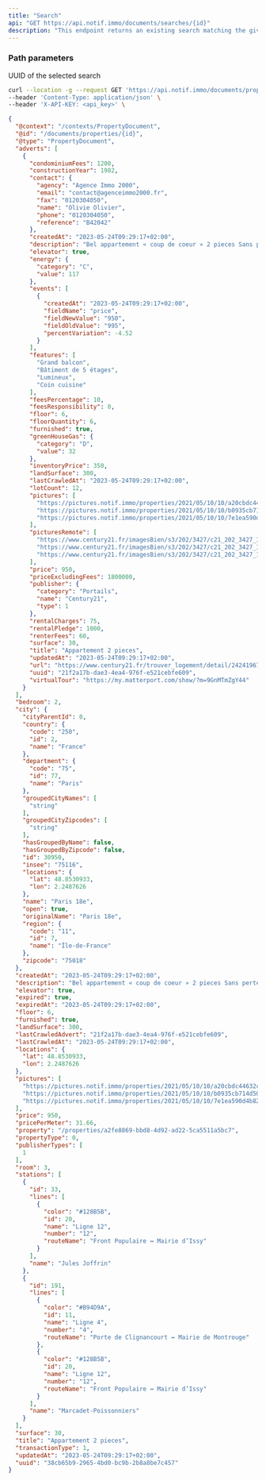 ```yaml
---
title: "Search"
api: "GET https://api.notif.immo/documents/searches/{id}"
description: "This endpoint returns an existing search matching the given id."
---
```


### Path parameters

<ParamField path="id" type="string" required="true">
  UUID of the selected search
</ParamField>



<RequestExample>

```bash Example Request
curl --location -g --request GET 'https://api.notif.immo/documents/properties/{id}' \
--header 'Content-Type: application/json' \
--header 'X-API-KEY: <api_key>' \
```

</RequestExample>

<ResponseExample>

```json Response
{
  "@context": "/contexts/PropertyDocument",
  "@id": "/documents/properties/{id}",
  "@type": "PropertyDocument",
  "adverts": [
    {
      "condominiumFees": 1200,
      "constructionYear": 1982,
      "contact": {
        "agency": "Agence Immo 2000",
        "email": "contact@agenceimmo2000.fr",
        "fax": "0120304050",
        "name": "Olivie Olivier",
        "phone": "0120304050",
        "reference": "B42042"
      },
      "createdAt": "2023-05-24T09:29:17+02:00",
      "description": "Bel appartement « coup de coeur » 2 pieces Sans perte d’espace, lumineux, poutres, parquet massif, belle hauteur sous plafonds, entièrement refait à neuf avec fenêtres double vitrage, volets roulants, porte blindée, cuisine entièrement équipée, salle d’eau avec fenêtre, idéalement situé...",
      "elevator": true,
      "energy": {
        "category": "C",
        "value": 117
      },
      "events": [
        {
          "createdAt": "2023-05-24T09:29:17+02:00",
          "fieldName": "price",
          "fieldNewValue": "950",
          "fieldOldValue": "995",
          "percentVariation": -4.52
        }
      ],
      "features": [
        "Grand balcon",
        "Bâtiment de 5 étages",
        "Lumineux",
        "Coin cuisine"
      ],
      "feesPercentage": 10,
      "feesResponsibility": 0,
      "floor": 6,
      "floorQuantity": 6,
      "furnished": true,
      "greenHouseGas": {
        "category": "D",
        "value": 32
      },
      "inventoryPrice": 350,
      "landSurface": 300,
      "lastCrawledAt": "2023-05-24T09:29:17+02:00",
      "lotCount": 12,
      "pictures": [
        "https://pictures.notif.immo/properties/2021/05/10/10/a20cbdc44632c63f89aad2e6d9d049.jpg",
        "https://pictures.notif.immo/properties/2021/05/10/10/b0935cb714d501c668b66997d7f16a.jpg",
        "https://pictures.notif.immo/properties/2021/05/10/10/7e1ea590d4b827e9a8a762e7f378fb.jpg"
      ],
      "picturesRemote": [
        "https://www.century21.fr/imagesBien/s3/202/3427/c21_202_3427_1185_1_45D57CD0-7D18-4FA0-B463-060789202625.jpg",
        "https://www.century21.fr/imagesBien/s3/202/3427/c21_202_3427_1185_1_39192DB9-A503-4FD7-AEDB-3DEFFE35E42E.jpg",
        "https://www.century21.fr/imagesBien/s3/202/3427/c21_202_3427_1185_1_FDDEC9E3-8A85-4BE5-83B8-12005A2D4078.jpg"
      ],
      "price": 950,
      "priceExcludingFees": 1800000,
      "publisher": {
        "category": "Portails",
        "name": "Century21",
        "type": 1
      },
      "rentalCharges": 75,
      "rentalPledge": 1000,
      "renterFees": 60,
      "surface": 30,
      "title": "Appartement 2 pieces",
      "updatedAt": "2023-05-24T09:29:17+02:00",
      "url": "https://www.century21.fr/trouver_logement/detail/2424196788/",
      "uuid": "21f2a17b-dae3-4ea4-976f-e521cebfe609",
      "virtualTour": "https://my.matterport.com/show/?m=9GnMTmZgY44"
    }
  ],
  "bedroom": 2,
  "city": {
    "cityParentId": 0,
    "country": {
      "code": "250",
      "id": 2,
      "name": "France"
    },
    "department": {
      "code": "75",
      "id": 77,
      "name": "Paris"
    },
    "groupedCityNames": [
      "string"
    ],
    "groupedCityZipcodes": [
      "string"
    ],
    "hasGroupedByName": false,
    "hasGroupedByZipcode": false,
    "id": 30950,
    "insee": "75116",
    "locations": {
      "lat": 48.8530933,
      "lon": 2.2487626
    },
    "name": "Paris 18e",
    "open": true,
    "originalName": "Paris 18e",
    "region": {
      "code": "11",
      "id": 7,
      "name": "Île-de-France"
    },
    "zipcode": "75018"
  },
  "createdAt": "2023-05-24T09:29:17+02:00",
  "description": "Bel appartement « coup de coeur » 2 pieces Sans perte d’espace, lumineux, poutres, parquet massif, belle hauteur sous plafonds, entièrement refait à neuf avec fenêtres double vitrage, volets roulants, porte blindée, cuisine entièrement équipée, salle d’eau avec fenêtre, idéalement situé...",
  "elevator": true,
  "expired": true,
  "expiredAt": "2023-05-24T09:29:17+02:00",
  "floor": 6,
  "furnished": true,
  "landSurface": 300,
  "lastCrawledAdvert": "21f2a17b-dae3-4ea4-976f-e521cebfe609",
  "lastCrawledAt": "2023-05-24T09:29:17+02:00",
  "locations": {
    "lat": 48.8530933,
    "lon": 2.2487626
  },
  "pictures": [
    "https://pictures.notif.immo/properties/2021/05/10/10/a20cbdc44632c63f89aad2e6d9d049.jpg",
    "https://pictures.notif.immo/properties/2021/05/10/10/b0935cb714d501c668b66997d7f16a.jpg",
    "https://pictures.notif.immo/properties/2021/05/10/10/7e1ea590d4b827e9a8a762e7f378fb.jpg"
  ],
  "price": 950,
  "pricePerMeter": 31.66,
  "property": "/properties/a2fe8869-bbd8-4d92-ad22-5ca5511a5bc7",
  "propertyType": 0,
  "publisherTypes": [
    1
  ],
  "room": 3,
  "stations": [
    {
      "id": 33,
      "lines": [
        {
          "color": "#128B5B",
          "id": 20,
          "name": "Ligne 12",
          "number": "12",
          "routeName": "Front Populaire ↔ Mairie d’Issy"
        }
      ],
      "name": "Jules Joffrin"
    },
    {
      "id": 191,
      "lines": [
        {
          "color": "#B94D9A",
          "id": 11,
          "name": "Ligne 4",
          "number": "4",
          "routeName": "Porte de Clignancourt ↔ Mairie de Montrouge"
        },
        {
          "color": "#128B5B",
          "id": 20,
          "name": "Ligne 12",
          "number": "12",
          "routeName": "Front Populaire ↔ Mairie d’Issy"
        }
      ],
      "name": "Marcadet-Poissonniers"
    }
  ],
  "surface": 30,
  "title": "Appartement 2 pieces",
  "transactionType": 1,
  "updatedAt": "2023-05-24T09:29:17+02:00",
  "uuid": "38cb65b9-2965-4bd0-bc9b-2b8a8be7c457"
}
```

</ResponseExample>
